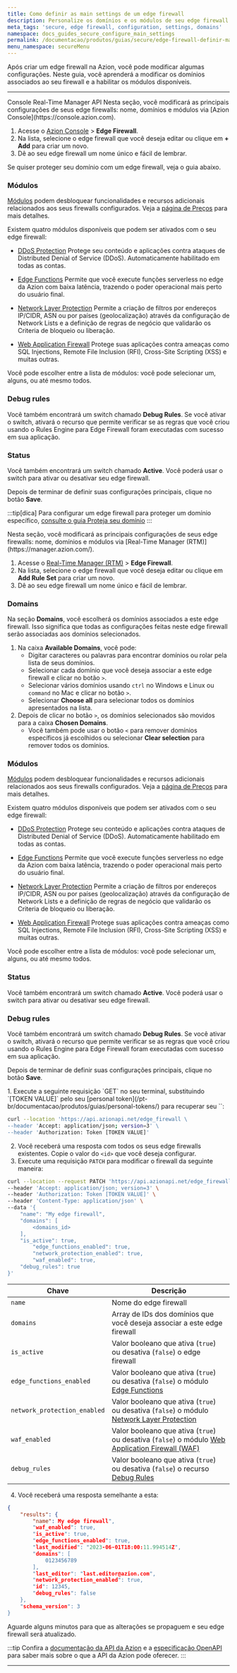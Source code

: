 ```yaml
---
title: Como definir as main settings de um edge firewall
description: Personalize os domínios e os módulos de seu edge firewall.
meta_tags: 'secure, edge firewall, configuration, settings, domains'
namespace: docs_guides_secure_configure_main_settings
permalink: /documentacao/produtos/guias/secure/edge-firewall-definir-main-settings/
menu_namespace: secureMenu
---
```



<InterfaceNote />

Após criar um edge firewall na Azion, você pode modificar algumas configurações. Neste guia, você aprenderá a modificar os domínios associados ao seu firewall e a habilitar os módulos disponíveis.

---

<Tabs client:visible>
    <Fragment slot="tab.console">Console</Fragment>
    <Fragment slot="tab.rtm">Real-Time Manager</Fragment>
    <Fragment slot="tab.api">API</Fragment>

<Fragment slot="panel.console">
Nesta seção, você modificará as principais configurações de seus edge firewalls: nome, domínios e módulos via [Azion Console](https://console.azion.com).

1. Acesse o [Azion Console](/pt-br/documentacao/produtos/guias/como-acessar-o-azion-console/) > **Edge Firewall**.
2. Na lista, selecione o edge firewall que você deseja editar ou clique em **+ Add** para criar um novo.
3. Dê ao seu edge firewall um nome único e fácil de lembrar.

Se quiser proteger seu domínio com um edge firewall, veja o guia abaixo.
<LinkButton link="/pt-br/documentacao/produtos/guias/secure/proteja-seu-dominio/" label="Saiba mais sobre como proteger seu domínio" severity="secondary" />
### Módulos

[Módulos](/pt-br/documentacao/produtos/secure/edge-firewall/#sobre-os-modulos-do-edge-firewall) podem desbloquear funcionalidades e recursos adicionais relacionados aos seus firewalls configurados. Veja a [página de Preços](/pt-br/documentacao/produtos/precos/) para mais detalhes.

Existem quatro módulos disponíveis que podem ser ativados com o seu edge firewall:

- <Tag severity="info" client:only="vue">[DDoS Protection](/pt-br/documentacao/produtos/secure/edge-firewall/ddos-protection/)</Tag>
Protege seu conteúdo e aplicações contra ataques de Distributed Denial of Service (DDoS). Automaticamente habilitado em todas as contas.

- <Tag severity="info" client:only="vue">[Edge Functions](/pt-br/documentacao/produtos/secure/edge-firewall/edge-functions/)</Tag>
Permite que você execute funções serverless no edge da Azion com baixa latência, trazendo o poder operacional mais perto do usuário final.

- <Tag severity="info" client:only="vue">[Network Layer Protection](/pt-br/documentacao/produtos/secure/edge-firewall/network-layer-protection/)</Tag>
Permite a criação de filtros por endereços IP/CIDR, ASN ou por países (geolocalização) através da configuração de Network Lists e a definição de regras de negócio que validarão os Criteria de bloqueio ou liberação.

- <Tag severity="info" client:only="vue">[Web Application Firewall](/pt-br/documentacao/produtos/secure/edge-firewall/web-application-firewall/)</Tag>
Protege suas aplicações contra ameaças como SQL Injections, Remote File Inclusion (RFI), Cross-Site Scripting (XSS) e muitas outras.

Você pode escolher entre a lista de módulos: você pode selecionar um, alguns, ou até mesmo todos.

### Debug rules

Você também encontrará um switch chamado **Debug Rules**. Se você ativar o switch, ativará o recurso que permite verificar se as regras que você criou usando o Rules Engine para Edge Firewall foram executadas com sucesso em sua aplicação.

<LinkButton link="/pt-br/documentacao/produtos/guias/debug-regras/" label="saiba mais sobre debug de regras" severity="secondary" />

### Status

Você também encontrará um switch chamado **Active**. Você poderá usar o switch para ativar ou desativar seu edge firewall.

Depois de terminar de definir suas configurações principais, clique no botão **Save**.

:::tip[dica]
Para configurar um edge firewall para proteger um domínio específico, [consulte o guia Proteja seu domínio](/pt-br/documentacao/produtos/guias/secure/proteja-seu-dominio/)
:::
</Fragment>

<Fragment slot="panel.rtm">
Nesta seção, você modificará as principais configurações de seus edge firewalls: nome, domínios e módulos via [Real-Time Manager (RTM)](https://manager.azion.com/).

1. Acesse o [Real-Time Manager (RTM)](https://manager.azion.com/) > **Edge Firewall**.
2. Na lista, selecione o edge firewall que você deseja editar ou clique em **Add Rule Set** para criar um novo.
3. Dê ao seu edge firewall um nome único e fácil de lembrar.

### Domains

Na seção **Domains**, você escolherá os domínios associados a este edge firewall. Isso significa que todas as configurações feitas neste edge firewall serão associadas aos domínios selecionados.

1. Na caixa **Available Domains**, você pode:
    - Digitar caracteres ou palavras para encontrar domínios ou rolar pela lista de seus domínios.
    - Selecionar cada domínio que você deseja associar a este edge firewall e clicar no botão `>`.
    - Selecionar vários domínios usando `ctrl` no Windows e Linux ou `command` no Mac e clicar no botão `>`.
    - Selecionar **Choose all** para selecionar todos os domínios apresentados na lista.
2. Depois de clicar no botão `>`, os domínios selecionados são movidos para a caixa **Chosen Domains**.
    - Você também pode usar o botão `<` para remover domínios específicos já escolhidos ou selecionar **Clear selection** para remover todos os domínios.

### Módulos

[Módulos](/pt-br/documentacao/produtos/secure/edge-firewall/#sobre-os-modulos-do-edge-firewall) podem desbloquear funcionalidades e recursos adicionais relacionados aos seus firewalls configurados. Veja a [página de Preços](/pt-br/documentacao/produtos/precos/) para mais detalhes.

Existem quatro módulos disponíveis que podem ser ativados com o seu edge firewall:

- <Tag severity="info" client:only="vue">[DDoS Protection](/pt-br/documentacao/produtos/secure/edge-firewall/ddos-protection/)</Tag>
Protege seu conteúdo e aplicações contra ataques de Distributed Denial of Service (DDoS). Automaticamente habilitado em todas as contas.

- <Tag severity="info" client:only="vue">[Edge Functions](/pt-br/documentacao/produtos/secure/edge-firewall/edge-functions/)</Tag>
Permite que você execute funções serverless no edge da Azion com baixa latência, trazendo o poder operacional mais perto do usuário final.

- <Tag severity="info" client:only="vue">[Network Layer Protection](/pt-br/documentacao/produtos/secure/edge-firewall/network-layer-protection/)</Tag>
Permite a criação de filtros por endereços IP/CIDR, ASN ou por países (geolocalização) através da configuração de Network Lists e a definição de regras de negócio que validarão os Criteria de bloqueio ou liberação.

- <Tag severity="info" client:only="vue">[Web Application Firewall](/pt-br/documentacao/produtos/secure/edge-firewall/web-application-firewall/)</Tag>
Protege suas aplicações contra ameaças como SQL Injections, Remote File Inclusion (RFI), Cross-Site Scripting (XSS) e muitas outras.

Você pode escolher entre a lista de módulos: você pode selecionar um, alguns, ou até mesmo todos.

### Status

Você também encontrará um switch chamado **Active**. Você poderá usar o switch para ativar ou desativar seu edge firewall.

### Debug rules

Você também encontrará um switch chamado **Debug Rules**. Se você ativar o switch, ativará o recurso que permite verificar se as regras que você criou usando o Rules Engine para Edge Firewall foram executadas com sucesso em sua aplicação.

<LinkButton link="/pt-br/documentacao/produtos/guias/debug-regras/" label="saiba mais sobre debug de regras" severity="secondary" />

Depois de terminar de definir suas configurações principais, clique no botão **Save**.

</Fragment>

<Fragment slot="panel.api">
1. Execute a seguinte requisição `GET` no seu terminal, substituindo `[TOKEN VALUE]` pelo seu [personal token](/pt-br/documentacao/produtos/guias/personal-tokens/) para recuperar seu `<edge_firewall_id>`:

```bash
curl --location 'https://api.azionapi.net/edge_firewall \
--header 'Accept: application/json; version=3' \
--header 'Authorization: Token [TOKEN VALUE]'
```

2. Você receberá uma resposta com todos os seus edge firewalls existentes. Copie o valor do `<id>` que você deseja configurar.
3. Execute uma requisição `PATCH` para modificar o firewall da seguinte maneira:

```bash
curl --location --request PATCH 'https://api.azionapi.net/edge_firewall/<edge_firewall_id>' \
--header 'Accept: application/json; version=3' \
--header 'Authorization: Token [TOKEN VALUE]' \
--header 'Content-Type: application/json' \
--data '{
    "name": "My edge firewall",
    "domains": [
        <domains_id>
    ],
    "is_active": true,
        "edge_functions_enabled": true,
        "network_protection_enabled": true,
        "waf_enabled": true,
    "debug_rules": true
}'
```

| Chave | Descrição |
| --- | --- |
| `name` | Nome do edge firewall |
| `domains` | Array de IDs dos domínios que você deseja associar a este edge firewall |
| `is_active` | Valor booleano que ativa (`true`) ou desativa (`false`) o edge firewall |
| `edge_functions_enabled` | Valor booleano que ativa (`true`) ou desativa (`false`) o módulo [Edge Functions](/pt-br/documentacao/produtos/secure/edge-firewall/edge-functions/) |
| `network_protection_enabled` | Valor booleano que ativa (`true`) ou desativa (`false`) o módulo [Network Layer Protection](/pt-br/documentacao/produtos/secure/edge-firewall/network-layer-protection/) |
| `waf_enabled` | Valor booleano que ativa (`true`) ou desativa (`false`) o módulo [Web Application Firewall (WAF)](/pt-br/documentacao/produtos/secure/edge-firewall/web-application-firewall/) |
| `debug_rules` | Valor booleano que ativa (`true`) ou desativa (`false`) o recurso [Debug Rules](/pt-br/documentacao/produtos/guias/debug-regras/) |

4. Você receberá uma resposta semelhante a esta:

```json
{
    "results": {
        "name": My edge firewall",
        "waf_enabled": true,
        "is_active": true,
        "edge_functions_enabled": true,
        "last_modified": "2023-06-01T18:00:11.994514Z",
        "domains": [
            0123456789
        ],
        "last_editor": "last.editor@azion.com",
        "network_protection_enabled": true,
        "id": 12345,
        "debug_rules": false
    },
    "schema_version": 3
}
```

Aguarde alguns minutos para que as alterações se propaguem e seu edge firewall será atualizado.

:::tip
Confira a [documentação da API da Azion](https://api.azion.com/) e a [especificação OpenAPI](https://github.com/aziontech/azionapi-openapi/) para saber mais sobre o que a API da Azion pode oferecer.
:::
</Fragment>

</Tabs>

---

